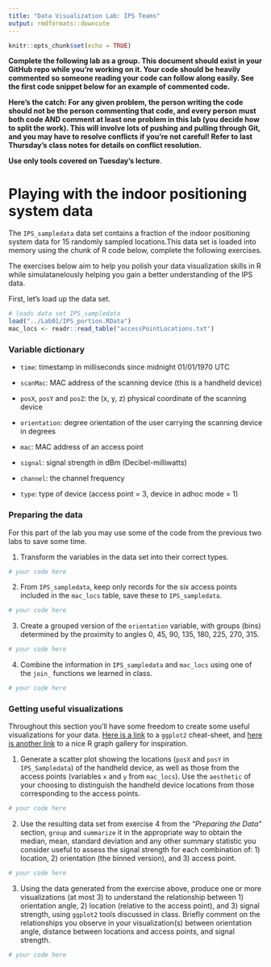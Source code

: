 ```yaml
---
title: "Data Visualization Lab: IPS Teams"
output: rmdformats::downcute
---
```


```r
knitr::opts_chunk$set(echo = TRUE)
```

**Complete the following lab as a group. This document should exist in your GitHub repo while you're working on it. Your code should be heavily commented so someone reading your code can follow along easily. See the first code snippet below for an example of commented code.**

**Here's the catch: For any given problem, the person writing the code should not be the person commenting that code, and every person must both code AND comment at least one problem in this lab (you decide how to split the work). This will involve lots of pushing and pulling through Git, and you may have to resolve conflicts if you're not careful! Refer to last Thursday's class notes for details on conflict resolution.**

**Use only tools covered on Tuesday's lecture**.


# Playing with the indoor positioning system data

The `IPS_sampledata` data set contains a fraction of the indoor positioning system data for 15 randomly sampled locations.This data set is loaded into memory using the chunk of R code below, complete the following exercises. 

The exercises below aim to help you polish your data visualization skills in R while simulatanelously helping you gain a better understanding of the IPS data.

First, let's load up the data set.

```r
# loads data set IPS_sampledata
load("../Lab01/IPS_portion.RData")
mac_locs <- readr::read_table("accessPointLocations.txt")
```

### Variable dictionary

- `time`: timestamp in milliseconds since midnight 01/01/1970 UTC

- `scanMac`: MAC address of the scanning device (this is a handheld device)

- `posX`, `posY` and `posZ`: the (x, y, z) physical coordinate of the scanning device

- `orientation`: degree orientation of the user carrying the scanning device in degrees

- `mac`: MAC address of an access point

- `signal`: signal strength in dBm (Decibel-milliwatts)

- `channel`: the channel frequency

- `type`: type of device (access point = 3, device in adhoc mode = 1)

### Preparing the data

For this part of the lab you may use some of the code from the previous two labs to save some time.

1. Transform the variables in the data set into their correct types.

```r
# your code here
```


2. From `IPS_sampledata`, keep only records for the six access points included in the `mac_locs` table, save these to `IPS_sampledata`.

```r
# your code here


```

3. Create a grouped version of the `orientation` variable, with groups (bins) determined by the proximity to angles 0, 45, 90, 135, 180, 225, 270, 315.

```r
# your code here


```


4. Combine the information in `IPS_sampledata` and `mac_locs` using one of the `join_` functions we learned in class.

```r
# your code here


```


### Getting useful visualizations

Throughout this section you'll have some freedom to create some useful visualizations for your data.  [Here is a link](https://github.com/rstudio/cheatsheets/blob/main/data-visualization-2.1.pdf) to a `ggplot2` cheat-sheet, and [here is another link](https://r-graph-gallery.com/index.html) to a nice R graph gallery for inspiration.

1. Generate a scatter plot showing the locations (`posX` and `posY` in `IPS_Sampledata`) of the handheld device, as well as those from the access points (variables `x` and `y` from `mac_locs`).   Use the `aesthetic` of your choosing to distinguish the handheld device locations from those corresponding to the access points.

```r
# your code here


```


2. Use the resulting data set from exercise 4 from the *"Preparing the Data"* section, `group` and `summarize` it in the appropriate way to obtain the median, mean, standard deviation and any other summary statistic you consider useful to assess the signal strength for each combination of: 1) location, 2) orientation (the binned version), and 3) access point.

```r
# your code here


```


3. Using the data generated from the exercise above, produce one or more visualizations (at most 3) to understand the relationship between 1) orientation angle, 2) location (relative to the access point), and 3) signal strength, using `ggplot2` tools discussed in class. Briefly comment on the relationships you observe in your visualization(s) between orientation angle, distance between locations and access points, and signal strength. 

```r
# your code here


```


